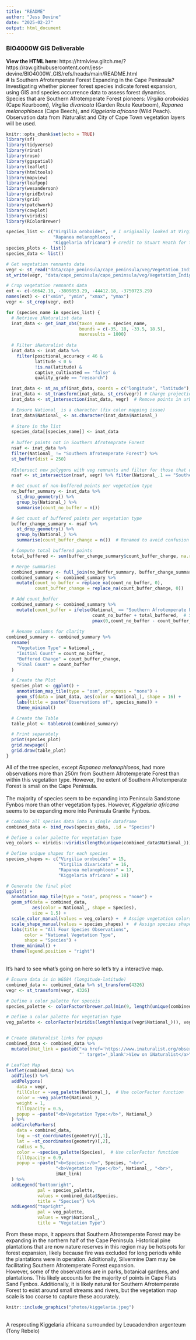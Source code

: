 ```yaml
---
title: "README"
author: "Jess Devine"
date: "2025-02-27"
output: html_document
---
```


### BIO4000W GIS Deliverable

**View the HTML here**: https://htmlview.glitch.me/?https://raw.githubusercontent.com/jess-devine/BIO4000W_GIS/refs/heads/main/README.html 
<br>
# Is Southern Afrotemperate Forest Expanding in the Cape Peninsula?
<br>
Investigating whether pioneer forest species indicate forest expansion, using GIS and species occurrence data to assess forest dynamics.
<br>
Species that are Southern Afrotemperate Forest pioneers: *Virgilia oroboides* (Cape Keurboom), *Virgilia divaricata* (Garden Route Keurboom), *Rapanea melanophloeos* (Cape Beech), and *Kiggelaria africana* (Wild Peach).
<br>
Observation data from iNaturalist and City of Cape Town vegetation layers will be used.

```r
knitr::opts_chunk$set(echo = TRUE)
library(sf)
library(tidyverse)
library(rinat)
library(rosm)
library(ggspatial)
library(leaflet) 
library(htmltools)
library(mapview) 
library(leafpop) 
library(wesanderson)
library(gridExtra)
library(grid)
library(patchwork)
library(cowplot)
library(viridis)
library(RColorBrewer)
```

```r
species_list <- c("Virgilia oroboides",  # I originally looked at Virgilia divaricata but there were very few observations. 
                  "Rapanea melanophloeos", 
                  "Kiggelaria africana") # credit to Stuart Heath for the suggestion 
species_plots <- list()
species_data <- list()

# Get vegetation remnants data 
vegr <- st_read("data/cape_peninsula/cape_peninsula/veg/Vegetation_Indigenous_Remnants.shp")
st_write(vegr, "data/cape_peninsula/cape_peninsula/veg/Vegetation_Indigenous_duplicate.shp", append = FALSE)

# Crop vegetation remnants data
ext <- c(-66642.18, -3809853.29, -44412.18, -3750723.29)
names(ext) <- c("xmin", "ymin", "xmax", "ymax") 
vegr <- st_crop(vegr, ext)

for (species_name in species_list) {
  # Retrieve iNaturalist data
  inat_data <- get_inat_obs(taxon_name = species_name,
                            bounds = c(-35, 18, -33.5, 18.5),
                            maxresults = 1000)
  
  # Filter iNaturalist data
  inat_data <- inat_data %>% 
    filter(positional_accuracy < 46 & 
           latitude < 0 &
           !is.na(latitude) &
           captive_cultivated == "false" &
           quality_grade == "research")

  inat_data <- st_as_sf(inat_data, coords = c("longitude", "latitude"), crs = 4326)  # Convert iNaturalist data to spatial object
  inat_data <- st_transform(inat_data, st_crs(vegr)) # Charge projection to match vegetation remnants data 
  inat_data <- st_intersection(inat_data, vegr)  # Remove points in urban areas

  # Ensure National_ is a character (fix color mapping issue)
  inat_data$National_ <- as.character(inat_data$National_)
  
  # Store in the list
  species_data[[species_name]] <- inat_data
  
  # buffer points not in Southern Afrotemprate Forest
  nsaf <- inat_data %>% 
  filter(National_ != "Southern Afrotemperate Forest") %>%
  st_buffer(dist = 250) 
  
  #Intersect new polygons with veg remnants and filter for those that overlap Southern Afrotemperate Forest only
  nsaf <- st_intersection(nsaf, vegr) %>% filter(National_.1 == "Southern Afrotemperate Forest")

  # Get count of non-buffered points per vegetation type
  no_buffer_summary <- inat_data %>%
    st_drop_geometry() %>%
    group_by(National_) %>%
    summarise(count_no_buffer = n())

  # Get count of buffered points per vegetation type
  buffer_change_summary <- nsaf %>%
    st_drop_geometry() %>%
    group_by(National_) %>%
    summarise(count_buffer_change = n())  # Renamed to avoid confusion

  # Compute total buffered points
  total_buffered <- sum(buffer_change_summary$count_buffer_change, na.rm = TRUE)

  # Merge summaries
  combined_summary <- full_join(no_buffer_summary, buffer_change_summary, by = "National_")
  combined_summary <- combined_summary %>%
    mutate(count_no_buffer = replace_na(count_no_buffer, 0),
           count_buffer_change = replace_na(count_buffer_change, 0))

  # Add count_buffer
  combined_summary <- combined_summary %>%
    mutate(count_buffer = ifelse(National_ == "Southern Afrotemperate Forest",
                                 count_no_buffer + total_buffered,  # SAF gets the initial count plus total buffer count 
                                 pmax(0,count_no_buffer - count_buffer_change)))  # Others get adjusted values
  
  # Rename columns for clarity
combined_summary <- combined_summary %>%
  rename(
    "Vegetation Type" = National_,
    "Initial Count" = count_no_buffer,
    "Buffered Change" = count_buffer_change,
    "Final Count" = count_buffer
  )

  # Create the Plot
  species_plot <- ggplot() +
    annotation_map_tile(type = "osm", progress = "none") +
    geom_sf(data = inat_data, aes(color = National_), shape = 16) + 
    labs(title = paste("Observations of", species_name)) +
    theme_minimal()

  # Create the Table
  table_plot <- tableGrob(combined_summary)

  # Print separately
  print(species_plot) 
  grid.newpage()
  grid.draw(table_plot)  
}
```

All of the tree species, except *Rapanea melanophloeos*, had more observations more than 250m from Southern Afrotemperate Forest than within this vegetation type. However, the extent of Southern Afrotemperate Forest is small on the Cape Peninsula.  <br>  
The majority of species seem to be expanding into Peninsula Sandstone Fynbos more than other vegetation types. However, *Kiggelaria africana* seems to be expanding more into Peninsula Granite Fynbos.


```r
# Combine all species data into a single dataframe
combined_data <- bind_rows(species_data, .id = "Species")

# Define a color palette for vegetation type
veg_colors <- viridis::viridis(length(unique(combined_data$National_)))

# Define unique shapes for each species
species_shapes <- c("Virgilia oroboides" = 15,  
                    "Virgilia divaricata" = 16, 
                    "Rapanea melanophloeos" = 17, 
                    "Kiggelaria africana" = 18) 

# Generate the final plot
ggplot() +
  annotation_map_tile(type = "osm", progress = "none") +
  geom_sf(data = combined_data, 
          aes(color = National_, shape = Species), 
          size = 1.5) + 
  scale_color_manual(values = veg_colors) +  # Assign vegetation colors
  scale_shape_manual(values = species_shapes) +  # Assign species shapes
  labs(title = "All Four Species Observations", 
       color = "National Vegetation Type", 
       shape = "Species") +
  theme_minimal() +
  theme(legend.position = "right")

```
<br>
It's hard to see what's going on here so let's try a interactive map.

```r
# Ensure data is in WGS84 (longitude-latitude)
combined_data <- combined_data %>% st_transform(4326)
vegr <- st_transform(vegr, 4326)

# Define a color palette for speceis
species_palette <- colorFactor(brewer.pal(min(9, length(unique(combined_data$Species))), "PuOr"), combined_data$Species)

# Define a color palette for vegetation type
veg_palette <- colorFactor(viridis(length(unique(vegr$National_))), vegr$National_)


# Create iNaturalist links for popups
combined_data <- combined_data %>%
  mutate(iNat_link = paste0("<a href='https://www.inaturalist.org/observations/", id, 
                            "' target='_blank'>View on iNaturalist</a>"))

# Leaflet Map
leaflet(combined_data) %>%
  addTiles() %>%
  addPolygons(
    data = vegr,
    fillColor = ~veg_palette(National_),  # Use colorFactor function
    color = ~veg_palette(National_), 
    weight = 1,
    fillOpacity = 0.5,
    popup = ~paste("<b>Vegetation Type:</b>", National_)
  ) %>%
  addCircleMarkers(
    data = combined_data,
    lng = ~st_coordinates(geometry)[,1], 
    lat = ~st_coordinates(geometry)[,2], 
    radius = 5, 
    color = ~species_palette(Species),  # Use colorFactor function
    fillOpacity = 0.9,
    popup = ~paste("<b>Species:</b>", Species, "<br>",
                   "<b>Vegetation Type:</b>", National_, "<br>",
                   iNat_link)
  ) %>%
  addLegend("bottomright", 
            pal = species_palette, 
            values = combined_data$Species, 
            title = "Species") %>%
  addLegend("topright", 
            pal = veg_palette, 
            values = vegr$National_, 
            title = "Vegetation Type")

```
From these maps, it appears that Southern Afrotemperate Forest may be expanding in the northern half of the Cape Peninsula. Historical pine plantations that are now nature reserves in this region may be hotspots for forest expansion, likely because fire was excluded for long periods while the plantations were in operation. Additionally, Silvermine Dam may be facilitating Southern Afrotemperate Forest expansion.
<br>
However, some of the observations are in parks, botanical gardens, and plantations. This likely accounts for the majority of points in Cape Flats Sand Fynbos. Additionally, it is likely natural for Southern Afrotemperate Forest to exist around small streams and rivers, but the vegetation map scale is too coarse to capture these accurately.


```r
knitr::include_graphics("photos/kiggelaria.jpeg")
```
<br>
A resprouting Kiggelaria africana surrounded by Leucadendron argenteum (Tony Rebelo)
